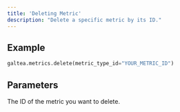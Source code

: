 ```yaml
---
title: 'Deleting Metric'
description: "Delete a specific metric by its ID."
---
```


## Example
```python
galtea.metrics.delete(metric_type_id="YOUR_METRIC_ID")
```

## Parameters
<ResponseField name="metric_type_id" type="string" required>
  The ID of the metric you want to delete.
</ResponseField>
